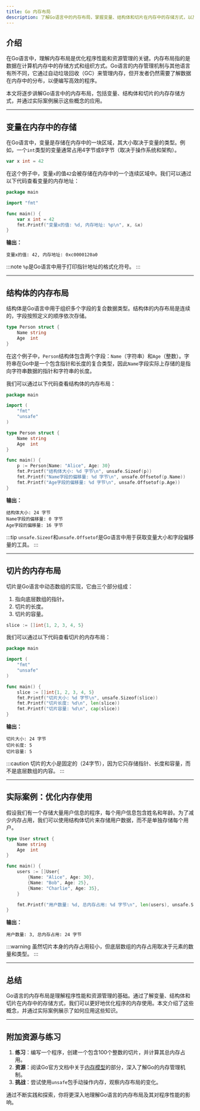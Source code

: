 ```yaml
---
title: Go 内存布局
description: 了解Go语言中的内存布局，掌握变量、结构体和切片在内存中的存储方式，以及如何优化内存使用。
---
```


## 介绍

在Go语言中，理解内存布局是优化程序性能和资源管理的关键。内存布局指的是数据在计算机内存中的存储方式和组织方式。Go语言的内存管理机制与其他语言有所不同，它通过自动垃圾回收（GC）来管理内存，但开发者仍然需要了解数据在内存中的分布，以便编写高效的程序。

本文将逐步讲解Go语言中的内存布局，包括变量、结构体和切片的内存存储方式，并通过实际案例展示这些概念的应用。

---

## 变量在内存中的存储

在Go语言中，变量是存储在内存中的一块区域，其大小取决于变量的类型。例如，一个`int`类型的变量通常占用4字节或8字节（取决于操作系统和架构）。

```go
var x int = 42
```

在这个例子中，变量`x`的值`42`会被存储在内存中的一个连续区域中。我们可以通过以下代码查看变量的内存地址：

```go
package main

import "fmt"

func main() {
    var x int = 42
    fmt.Printf("变量x的值: %d, 内存地址: %p\n", x, &x)
}
```

**输出：**
```
变量x的值: 42, 内存地址: 0xc0000120a0
```

:::note
`%p`是Go语言中用于打印指针地址的格式化符号。
:::

---

## 结构体的内存布局

结构体是Go语言中用于组织多个字段的复合数据类型。结构体的内存布局是连续的，字段按照定义的顺序依次存储。

```go
type Person struct {
    Name string
    Age  int
}
```

在这个例子中，`Person`结构体包含两个字段：`Name`（字符串）和`Age`（整数）。字符串在Go中是一个包含指针和长度的复合类型，因此`Name`字段实际上存储的是指向字符串数据的指针和字符串的长度。

我们可以通过以下代码查看结构体的内存布局：

```go
package main

import (
    "fmt"
    "unsafe"
)

type Person struct {
    Name string
    Age  int
}

func main() {
    p := Person{Name: "Alice", Age: 30}
    fmt.Printf("结构体大小: %d 字节\n", unsafe.Sizeof(p))
    fmt.Printf("Name字段的偏移量: %d 字节\n", unsafe.Offsetof(p.Name))
    fmt.Printf("Age字段的偏移量: %d 字节\n", unsafe.Offsetof(p.Age))
}
```

**输出：**
```
结构体大小: 24 字节
Name字段的偏移量: 0 字节
Age字段的偏移量: 16 字节
```

:::tip
`unsafe.Sizeof`和`unsafe.Offsetof`是Go语言中用于获取变量大小和字段偏移量的工具。
:::

---

## 切片的内存布局

切片是Go语言中动态数组的实现，它由三个部分组成：
1. 指向底层数组的指针。
2. 切片的长度。
3. 切片的容量。

```go
slice := []int{1, 2, 3, 4, 5}
```

我们可以通过以下代码查看切片的内存布局：

```go
package main

import (
    "fmt"
    "unsafe"
)

func main() {
    slice := []int{1, 2, 3, 4, 5}
    fmt.Printf("切片大小: %d 字节\n", unsafe.Sizeof(slice))
    fmt.Printf("切片长度: %d\n", len(slice))
    fmt.Printf("切片容量: %d\n", cap(slice))
}
```

**输出：**
```
切片大小: 24 字节
切片长度: 5
切片容量: 5
```

:::caution
切片的大小是固定的（24字节），因为它只存储指针、长度和容量，而不是底层数组的内容。
:::

---

## 实际案例：优化内存使用

假设我们有一个存储大量用户信息的程序，每个用户信息包含姓名和年龄。为了减少内存占用，我们可以使用结构体切片来存储用户数据，而不是单独存储每个用户。

```go
type User struct {
    Name string
    Age  int
}

func main() {
    users := []User{
        {Name: "Alice", Age: 30},
        {Name: "Bob", Age: 25},
        {Name: "Charlie", Age: 35},
    }

    fmt.Printf("用户数量: %d, 总内存占用: %d 字节\n", len(users), unsafe.Sizeof(users))
}
```

**输出：**
```
用户数量: 3, 总内存占用: 24 字节
```

:::warning
虽然切片本身的内存占用较小，但底层数组的内存占用取决于元素的数量和类型。
:::

---

## 总结

Go语言的内存布局是理解程序性能和资源管理的基础。通过了解变量、结构体和切片在内存中的存储方式，我们可以更好地优化程序的内存使用。本文介绍了这些概念，并通过实际案例展示了如何应用这些知识。

---

## 附加资源与练习

1. **练习**：编写一个程序，创建一个包含100个整数的切片，并计算其总内存占用。
2. **资源**：阅读Go官方文档中关于[内存模型](https://golang.org/ref/mem)的部分，深入了解Go的内存管理机制。
3. **挑战**：尝试使用`unsafe`包手动操作内存，观察内存布局的变化。

通过不断实践和探索，你将更深入地理解Go语言的内存布局及其对程序性能的影响。
